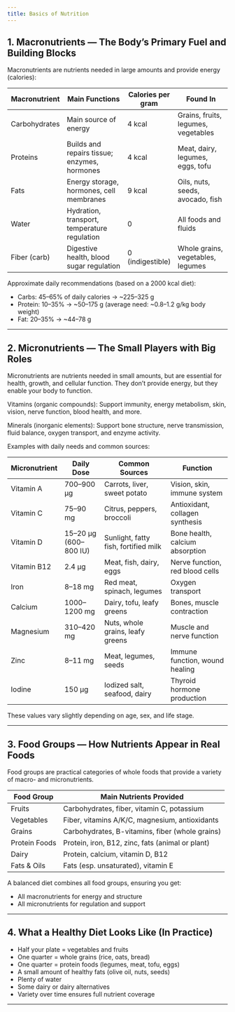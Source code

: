 ```yaml
---
title: Basics of Nutrition
---
```



## 1. Macronutrients — The Body's Primary Fuel and Building Blocks

Macronutrients are nutrients needed in large amounts and provide energy (calories):

| Macronutrient | Main Functions                               | Calories per gram | Found In                            |
| ------------- | -------------------------------------------- | ----------------- | ----------------------------------- |
| Carbohydrates | Main source of energy                        | 4 kcal            | Grains, fruits, legumes, vegetables |
| Proteins      | Builds and repairs tissue; enzymes, hormones | 4 kcal            | Meat, dairy, legumes, eggs, tofu    |
| Fats          | Energy storage, hormones, cell membranes     | 9 kcal            | Oils, nuts, seeds, avocado, fish    |
| Water         | Hydration, transport, temperature regulation | 0                 | All foods and fluids                |
| Fiber (carb)  | Digestive health, blood sugar regulation     | 0 (indigestible)  | Whole grains, vegetables, legumes   |

Approximate daily recommendations (based on a 2000 kcal diet):

* Carbs: 45–65% of daily calories → \~225–325 g
* Protein: 10–35% → \~50–175 g (average need: \~0.8–1.2 g/kg body weight)
* Fat: 20–35% → \~44–78 g

---

## 2. Micronutrients — The Small Players with Big Roles

Micronutrients are nutrients needed in small amounts, but are essential for health, growth, and cellular function. They don’t provide energy, but they enable your body to function.

Vitamins (organic compounds):
Support immunity, energy metabolism, skin, vision, nerve function, blood health, and more.

Minerals (inorganic elements):
Support bone structure, nerve transmission, fluid balance, oxygen transport, and enzyme activity.

Examples with daily needs and common sources:

| Micronutrient | Daily Dose            | Common Sources                       | Function                        |
| ------------- | --------------------- | ------------------------------------ | ------------------------------- |
| Vitamin A     | 700–900 µg            | Carrots, liver, sweet potato         | Vision, skin, immune system     |
| Vitamin C     | 75–90 mg              | Citrus, peppers, broccoli            | Antioxidant, collagen synthesis |
| Vitamin D     | 15–20 µg (600–800 IU) | Sunlight, fatty fish, fortified milk | Bone health, calcium absorption |
| Vitamin B12   | 2.4 µg                | Meat, fish, dairy, eggs              | Nerve function, red blood cells |
| Iron          | 8–18 mg               | Red meat, spinach, legumes           | Oxygen transport                |
| Calcium       | 1000–1200 mg          | Dairy, tofu, leafy greens            | Bones, muscle contraction       |
| Magnesium     | 310–420 mg            | Nuts, whole grains, leafy greens     | Muscle and nerve function       |
| Zinc          | 8–11 mg               | Meat, legumes, seeds                 | Immune function, wound healing  |
| Iodine        | 150 µg                | Iodized salt, seafood, dairy         | Thyroid hormone production      |

These values vary slightly depending on age, sex, and life stage.

---

## 3. Food Groups — How Nutrients Appear in Real Foods

Food groups are practical categories of whole foods that provide a variety of macro- and micronutrients.

| Food Group    | Main Nutrients Provided                          |
| ------------- | ------------------------------------------------ |
| Fruits        | Carbohydrates, fiber, vitamin C, potassium       |
| Vegetables    | Fiber, vitamins A/K/C, magnesium, antioxidants   |
| Grains        | Carbohydrates, B-vitamins, fiber (whole grains)  |
| Protein Foods | Protein, iron, B12, zinc, fats (animal or plant) |
| Dairy         | Protein, calcium, vitamin D, B12                 |
| Fats & Oils   | Fats (esp. unsaturated), vitamin E               |

A balanced diet combines all food groups, ensuring you get:

* All macronutrients for energy and structure
* All micronutrients for regulation and support

---

## 4. What a Healthy Diet Looks Like (In Practice)

* Half your plate = vegetables and fruits
* One quarter = whole grains (rice, oats, bread)
* One quarter = protein foods (legumes, meat, tofu, eggs)
* A small amount of healthy fats (olive oil, nuts, seeds)
* Plenty of water
* Some dairy or dairy alternatives
* Variety over time ensures full nutrient coverage

---

